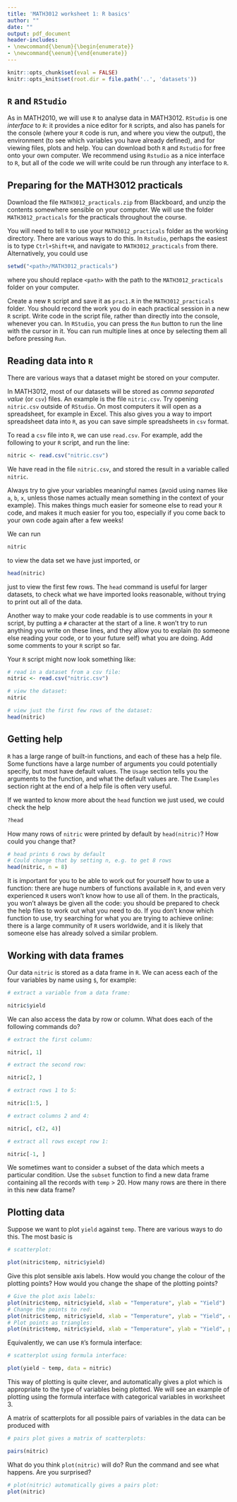 ```yaml
---
title: 'MATH3012 worksheet 1: R basics'
author: ""
date: ""
output: pdf_document
header-includes:
- \newcommand{\benum}{\begin{enumerate}}
- \newcommand{\eenum}{\end{enumerate}}
---
```


```r
knitr::opts_chunk$set(eval = FALSE)
knitr::opts_knit$set(root.dir = file.path('..', 'datasets'))
```

## `R` and `RStudio`

As in MATH2010, we will use `R` to analyse data
in MATH3012. `RStudio` is one *interface* to `R`:
it provides a nice editor for `R` scripts, and also has panels for
the console (where your `R` code is run, and where you 
view the output), the environment (to see which variables
you have already defined), and for viewing files,
plots and help. You can download both `R` and `Rstudio` 
for free onto your own computer. 
We recommend using `Rstudio` as a nice interface to `R`,
but all of the code we will write could be run
through any interface to `R`.

## Preparing for the MATH3012 practicals

Download the file `MATH3012_practicals.zip` from Blackboard, and unzip the
contents somewhere sensible on your computer. We will use the folder `MATH3012_practicals`
for the practicals throughout the course.

You will need to tell `R` to use your `MATH3012_practicals` folder as the 
working directory. There are various ways to do this. In `Rstudio`, perhaps
the easiest is to type `Ctrl+Shift+H`, and navigate to `MATH3012_practicals`
from there. Alternatively, you could use 
```r
setwd("<path>/MATH3012_practicals")
```
where you should replace `<path>` with the path to the `MATH3012_practicals` folder 
on your computer.

Create a new `R` script and save it as `prac1.R`
in the `MATH3012_practicals` folder. You should record the work you do in each practical
session in a new `R` script. Write code in the script file,
rather than directly into the console, whenever you can. In `RStudio`,
you can press the `Run` button to run the line with the cursor in it.
You can run multiple lines at once by selecting them all before pressing
`Run`.

## Reading data into `R`

There are various ways that a dataset might be stored on your
computer. 

In MATH3012, most of our datasets will be stored as 
*comma separated value* (or `csv`) files. An example is
the file `nitric.csv`. Try opening `nitric.csv` outside of
`RStudio`. On most computers it will open as a spreadsheet,
for example in Excel. This also gives you a
way to import spreadsheet data into `R`, as you can save
simple spreadsheets in `csv` format.

To read a `csv` file into `R`, we can use `read.csv`.
For example, add the following to your `R` script,
and run the line:
```r
nitric <- read.csv("nitric.csv")
```
We have read in the file `nitric.csv`, and
stored the result in a variable called `nitric`.

Always try to give your variables meaningful names
(avoid using names like `a`, `b`, `x`, unless those
names actually mean something in the context of your example).
This makes things much easier for someone else to read your
`R` code, and makes it much easier for you too, especially
if you come back to your own code again after a few weeks!

We can run
```r
nitric
```
to view the data set we have just imported, or
```r
head(nitric)
```
just to view the first few rows. The `head` command
is useful for larger datasets, to check what
we have imported looks reasonable, without trying to print
out all of the data.

Another way to make your code readable is to use comments
in your `R` script, by putting a `#` character at
the start of a line. `R` won't try to run anything
you write on these lines, and they allow you to explain
(to someone else reading your code, or to your future self)
what you are doing. Add some comments to your `R` script so far.

Your `R` script might now look something like:
```r
# read in a dataset from a csv file:
nitric <- read.csv("nitric.csv")

# view the dataset:
nitric

# view just the first few rows of the dataset:
head(nitric)
```

## Getting help

`R` has a large range of built-in functions, and each of these has a help
file. Some functions have a large number of arguments you could potentially
specify, but most have default values. The `Usage` section tells you 
the arguments to the function, and what the default values are.
The `Examples` section right at the end of a help file is often
very useful.

If we wanted to know more
about the `head` function we just used, we could check the help
```r
?head
```
How many rows of `nitric` were printed by default by
`head(nitric)`? How could you change that?
```r
# head prints 6 rows by default
# Could change that by setting n, e.g. to get 8 rows
head(nitric, n = 8)
```

It is important for you to be able to work out
for yourself how to use a function: there are huge
numbers of functions available in `R`, and even very experienced `R` users
won't know how to use all of them.
In the practicals,
you won't always be given all the code:
you should be prepared to check the help files to 
work out what you need to do. If you don't know which function
to use, try searching for what you are trying to achieve online:
there is a large community of `R` users worldwide, and it
is likely that someone else has already solved a similar problem.

## Working with data frames

Our data `nitric` is stored as a data frame in `R`.
We can acess each of the four variables by name using
`$`, for example:
```r
# extract a variable from a data frame:
```
```r
nitric$yield
```
We can also access the data by row or column.
What does each of the following commands do?
```r
# extract the first column:
```
```r
nitric[, 1]
```
```r
# extract the second row:
```
```r
nitric[2, ]
```
```r
# extract rows 1 to 5:
```
```r
nitric[1:5, ]
```
```r
# extract columns 2 and 4:
```
```r
nitric[, c(2, 4)]
```
```r
# extract all rows except row 1:
```
```r
nitric[-1, ]
```

We sometimes want to consider a subset of the data
which meets a particular condition.
Use the `subset` function to find a new data frame
containing all the records with `temp` > 20. How many
rows are there in there in this new data frame?

## Plotting data

Suppose we want to plot `yield` against `temp`.
There are various ways to do this.
The most basic is
```r
# scatterplot:
```
```r
plot(nitric$temp, nitric$yield)
```
Give this plot sensible axis labels. How would you change
the colour of the plotting points? How would you change
the shape of the plotting points?
```r
# Give the plot axis labels:
plot(nitric$temp, nitric$yield, xlab = "Temperature", ylab = "Yield")
# Change the points to red:
plot(nitric$temp, nitric$yield, xlab = "Temperature", ylab = "Yield", col = 2)
# Plot points as triangles:
plot(nitric$temp, nitric$yield, xlab = "Temperature", ylab = "Yield", pch = 2)
```

Equivalently, we can use `R`'s formula interface:
```r
# scatterplot using formula interface:
```
```r
plot(yield ~ temp, data = nitric)
```
This way of plotting is quite clever, and automatically
gives a plot which is appropriate to the type of variables
being plotted. We will see an example of plotting using the
formula interface with categorical variables in worksheet 3.

A matrix of scatterplots for all possible pairs of variables
in the data can be produced with 
```r
# pairs plot gives a matrix of scatterplots:
```
```r
pairs(nitric)
```

What do you think `plot(nitric)` will do? Run the command and
see what happens. Are you surprised?

```r
# plot(nitric) automatically gives a pairs plot:
plot(nitric)
```
